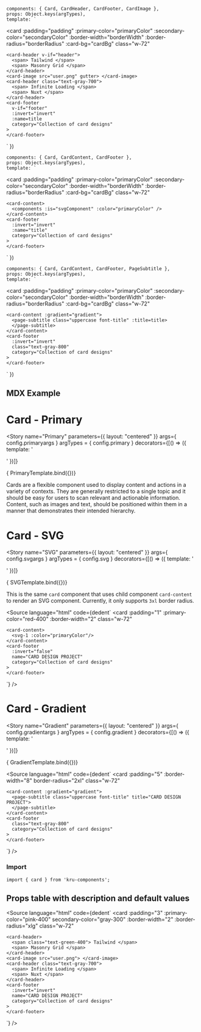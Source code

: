 

<Meta title="MDX/Card" component={Card} argTypes={config.argtypes}/>

<!-- # Card - Original -->

	components: { Card, CardHeader, CardFooter, CardImage },
	props: Object.keys(argTypes),
	template: `
  <card
    :padding="padding"
		:primary-color="primaryColor"
		:secondary-color="secondaryColor"
		:border-width="borderWidth"
		:border-radius="borderRadius"
		:card-bg="cardBg"
		class="w-72"
  >
    <card-header v-if="header">
      <span> Tailwind </span>
      <span> Masonry Grid </span>
    </card-header>
    <card-image src="user.png" gutter> </card-image>
    <card-header class="text-gray-700">
      <span> Infinite Loading </span>
      <span> Nuxt </span>
    </card-header>
    <card-footer
      v-if="footer"
      :invert="invert"
      :name=title
      category="Collection of card designs"
    >
    </card-footer>
  </card>
`
})

<!-- # Card - An SVG Component -->

	components: { Card, CardContent, CardFooter },
	props: Object.keys(argTypes),
	template: `
  <card
    :padding="padding"
		:primary-color="primaryColor"
		:secondary-color="secondaryColor"
		:border-width="borderWidth"
		:border-radius="borderRadius"
		:card-bg="cardBg"
		class="w-72"
  >
    <card-content>
      <components :is="svgComponent" :color="primaryColor" />
    </card-content>
    <card-footer
      :invert="invert"
      :name="title"
      category="Collection of card designs"
    >
    </card-footer>
  </card>
`
})

<!-- # Card - With Gradient -->

	components: { Card, CardContent, CardFooter, PageSubtitle },
	props: Object.keys(argTypes),
	template: `
  <card
    :padding="padding"
		:primary-color="primaryColor"
		:secondary-color="secondaryColor"
		:border-width="borderWidth"
		:border-radius="borderRadius"
		:card-bg="cardBg"
		class="w-72"
  >
    <card-content :gradient="gradient">
      <page-subtitle class="uppercase font-title" :title=title>
      </page-subtitle>
    </card-content>
    <card-footer
      :invert="invert"
      class="text-gray-800"
      category="Collection of card designs"
    >
    </card-footer>
  </card>
`
})



<!-- STORY ONE -->
## MDX Example

# Card - Primary

<Story name="Primary" 
       parameters={{ layout: "centered" }} 
       args={ config.primaryargs } 
       argTypes = { config.primary }
       decorators={[() => ({ template: '<div style="display: flex; align-items: center; justify-content: center;"><story /></div>' })]} 
>
  { PrimaryTemplate.bind({})}
</Story>

Cards are a flexible component used to display content and actions in a variety of contexts. They are generally restricted to a single topic and it should be easy for users to scan relevant and actionable information. Content, such as images and text, should be positioned within them in a manner that demonstrates their intended hierarchy.




<!-- STORY TWO -->

# Card - SVG

<Story name="SVG" 
       parameters={{ layout: "centered" }} 
       args={ config.svgargs } 
       argTypes = { config.svg }
       decorators={[() => ({ template: '<div style="display: flex; align-items: center; justify-content: center;"><story /></div>' })]} 
>
  { SVGTemplate.bind({})}
</Story>

This is the same `card` component that uses child component `card-content` to render an SVG component. Currently, it only supports `3xl` border radius.

<Source
language="html"
code={dedent`
  <card
    :padding="1"
    :primary-color="red-400"
    :border-width="2"
    class="w-72"
  >
    <card-content>
      <svg-1 :color="primaryColor"/>
    </card-content>
    <card-footer
      :invert="false"
      name="CARD DESIGN PROJECT"
      category="Collection of card designs"
    >
    </card-footer>
  </card>
`}
/>




<!-- STORY THREE -->

# Card - Gradient

<Story name="Gradient"
       parameters={{ layout: "centered" }} 
       args={ config.gradientargs } 
       argTypes = { config.gradient }
       decorators={[() => ({ template: '<div style="display: flex; align-items: center; justify-content: center;"><story /></div>' })]} 
>
  { GradientTemplate.bind({})}
</Story>

<Source
language="html"
code={dedent`
	<card
    :padding="5"
    :border-width="8"
    border-radius="2xl"
    class="w-72"
  >
    <card-content :gradient="gradient">
      <page-subtitle class="uppercase font-title" title="CARD DESIGN PROJECT">
      </page-subtitle>
    </card-content>
    <card-footer
      class="text-gray-800"
      category="Collection of card designs"
    >
    </card-footer>
  </card>
`}
/>


### Import 

```
import { card } from 'kru-components';
```

## Props table with description and default values

<Props of={Card} />


<Source
language="html"
code={dedent`
<card
    :padding="3"
    :primary-color="pink-400"
     secondary-color="gray-300"
    :border-width="2"
    :border-radius="xlg"
    class="w-72"
  >
    <card-header>
      <span class="text-green-400"> Tailwind </span>
      <span> Masonry Grid </span>
    </card-header>
    <card-image src="user.png"> </card-image>
    <card-header class="text-gray-700">
      <span> Infinite Loading </span>
      <span> Nuxt </span>
    </card-header>
    <card-footer
      :invert="invert"
      name="CARD DESIGN PROJECT"
      category="Collection of card designs"
    >
    </card-footer>
  </card>
`}
/>

<!-- ## ArgsTable 
<ArgsTable of={Card} /> -->

